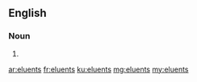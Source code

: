 ==English==

===Noun===
{{head|en|plural}}

# {{plural of|eluent|lang=en}}

[[ar:eluents]]
[[fr:eluents]]
[[ku:eluents]]
[[mg:eluents]]
[[my:eluents]]